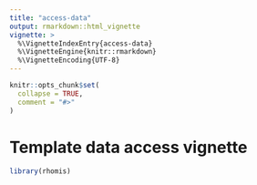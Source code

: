 ```yaml
---
title: "access-data"
output: rmarkdown::html_vignette
vignette: >
  %\VignetteIndexEntry{access-data}
  %\VignetteEngine{knitr::rmarkdown}
  %\VignetteEncoding{UTF-8}
---
```


```r
knitr::opts_chunk$set(
  collapse = TRUE,
  comment = "#>"
)
```
# Template data access vignette
```r
library(rhomis)
```
